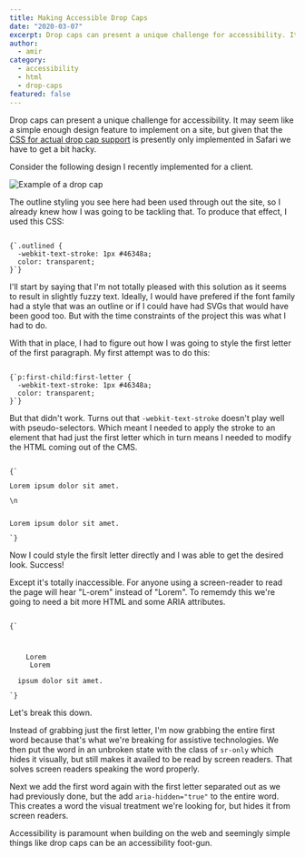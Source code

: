 ```yaml
---
title: Making Accessible Drop Caps
date: "2020-03-07"
excerpt: Drop caps can present a unique challenge for accessibility. It may seem like a simple enough design feature to implement on a site, but given that the CSS for actual drop cap support is presently only implemented in Safari we have to get a bit hacky.
author:
  - amir
category:
  - accessibility
  - html
  - drop-caps
featured: false
---
```


Drop caps can present a unique challenge for accessibility. It may seem like a simple enough design feature to implement on a site, but given that the [CSS for actual drop cap support](https://developer.mozilla.org/en-US/docs/Web/CSS/initial-letter) is presently only implemented in Safari we have to get a bit hacky.

Consider the following design I recently implemented for a client.

![Example of a drop cap](/images/drop-caps-example.png)

The outline styling you see here had been used through out the site, so I already knew how I was going to be tackling that. To produce that effect, I used this CSS:

<Code language="css">
{`.outlined {
  -webkit-text-stroke: 1px #46348a;
  color: transparent;
}`}
</Code>

I'll start by saying that I'm not totally pleased with this solution as it seems to result in slightly fuzzy text. Ideally, I would have prefered if the font family had a style that was an outline or if I could have had SVGs that would have been good too. But with the time constraints of the project this was what I had to do.

With that in place, I had to figure out how I was going to style the first letter of the first paragraph. My first attempt was to do this:

<Code language="css">
{`p:first-child:first-letter {
  -webkit-text-stroke: 1px #46348a;
  color: transparent;
}`}
</Code>

But that didn't work. Turns out that `-webkit-text-stroke` doesn't play well with pseudo-selectors. Which meant I needed to apply the stroke to an element that had just the first letter which in turn means I needed to modify the HTML coming out of the CMS.

<Code language="html">
{`<!-- How the HTML initially came from the CMS -->
<p>Lorem ipsum dolor sit amet.</p>\n
<!-- The HTML post-modification -->
<p><span class="outlined">L</span>orem ipsum dolor sit amet.</p>`}
</Code>

Now I could style the firslt letter directly and I was able to get the desired look. Success!

Except it's totally inaccessible. For anyone using a screen-reader to read the page will hear "L-orem" instead of "Lorem". To rememdy this we're going to need a bit more HTML and some ARIA attributes.

<Code language="html">
{`<p>
  <span class="first-word">
    <span class="sr-only">Lorem</span>
    <span aria-hidden="true"> <span class="outlined">L</span>orem </span>
  </span>
  ipsum dolor sit amet.
</p>`}
</Code>

Let's break this down.

Instead of grabbing just the first letter, I'm now grabbing the entire first word because that's what we're breaking for assistive technologies. We then put the word in an unbroken state with the class of `sr-only` which hides it visually, but still makes it availed to be read by screen readers. That solves screen readers speaking the word properly.

Next we add the first word again with the first letter separated out as we had previously done, but the add `aria-hidden="true"` to the entire word. This creates a word the visual treatment we're looking for, but hides it from screen readers.

Accessibility is paramount when building on the web and seemingly simple things like drop caps can be an accessibility foot-gun.
